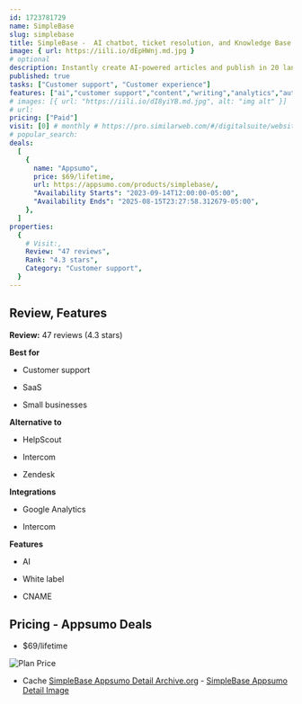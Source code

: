 ```yaml
---
id: 1723781729
name: SimpleBase
slug: simplebase
title: SimpleBase -  AI chatbot, ticket resolution, and Knowledge Base platform.
image: { url: https://iili.io/dEpHWnj.md.jpg }
# optional
description: Instantly create AI-powered articles and publish in 20 languagesStreamline your article creation process and craft engaging content
published: true
tasks: ["Customer support", "Customer experience"]
features: ["ai","customer support","content","writing","analytics","automation","chatbot","language"]
# images: [{ url: "https://iili.io/dI8yiYB.md.jpg", alt: "img alt" }]
# url:
pricing: ["Paid"]
visit: [0] # monthly # https://pro.similarweb.com/#/digitalsuite/websiteanalysis/home
# popular_search:
deals:
  [
    {
      name: "Appsumo",
      price: $69/lifetime,
      url: https://appsumo.com/products/simplebase/,
      "Availability Starts": "2023-09-14T12:00:00-05:00",
      "Availability Ends": "2025-08-15T23:27:58.312679-05:00",
    },
  ]
properties:
  {
    # Visit:,
    Review: "47 reviews",
    Rank: "4.3 stars",
    Category: "Customer support",
  }
---
```


## Review, Features

**Review:** 47 reviews (4.3 stars)

**Best for**

- Customer support

- SaaS

- Small businesses

**Alternative to**

- HelpScout

- Intercom

- Zendesk

**Integrations**

- Google Analytics

- Intercom

**Features**

- AI

- White label

- CNAME

## Pricing - Appsumo Deals

- $69/lifetime

<Img src="https://iili.io/dEpTaXR.png" alt="Plan Price" />

- Cache [SimpleBase Appsumo Detail Archive.org](https://web.archive.org/web/*/https://appsumo.com/products/simplebase/) - [SimpleBase Appsumo Detail Image](https://iili.io/dEpTPhx.png)
